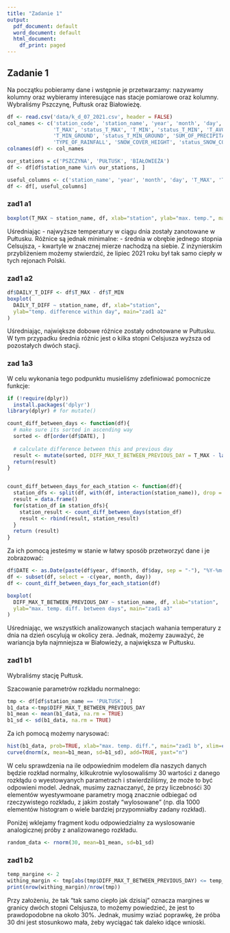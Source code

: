 ```yaml
---
title: "Zadanie 1"
output:
  pdf_document: default
  word_document: default
  html_document:
    df_print: paged
---
```

## Zadanie 1
Na początku pobieramy dane i wstępnie je przetwarzamy: nazywamy kolumny oraz wybieramy interesujące nas stacje pomiarowe oraz kolumny. Wybraliśmy Pszczynę, Pułtusk oraz Białowieżę.

```r
df <- read.csv('data/k_d_07_2021.csv', header = FALSE)
col_names <- c('station_code', 'station_name', 'year', 'month', 'day', 
               'T_MAX', 'status_T_MAX', 'T_MIN', 'status_T_MIN', 'T_AVG', 'status_T_AVG',
               'T_MIN_GROUND', 'status_T_MIN_GROUND', 'SUM_OF_PRECIPITATION', 'status_SUM_OF_PRECIPITATION',
               'TYPE_OF_RAINFALL', 'SNOW_COVER_HEIGHT', 'status_SNOW_COVER_HEIGHT')
colnames(df) <- col_names

our_stations = c('PSZCZYNA', 'PUŁTUSK', 'BIAŁOWIEŻA')
df <- df[df$station_name %in% our_stations, ]

useful_columns <- c('station_name', 'year', 'month', 'day', 'T_MAX', 'T_MIN', 'T_AVG')
df <- df[, useful_columns]
```


### zad1 a1

```r
boxplot(T_MAX ~ station_name, df, xlab="station", ylab="max. temp.", main="zad1 a1")
```

Uśredniając - najwyższe temperatury w ciągu dnia zostały zanotowane w Pułtusku. 
Różnice są jednak minimalne:
- średnia w obrębie jednego stopnia Celsujsza,
- kwartyle w znacznej mierze nachodzą na siebie. 
Z inżynierskim przybliżeniem możemy stwierdzić, że lipiec 2021 roku był tak samo ciepły w tych rejonach Polski.

### zad1 a2
```r
df$DAILY_T_DIFF <- df$T_MAX - df$T_MIN
boxplot(
  DAILY_T_DIFF ~ station_name, df, xlab="station", 
  ylab="temp. difference within day", main="zad1 a2"
)

```

Uśredniając, największe dobowe różnice zostały odnotowane w Pułtusku. W tym przypadku średnia różnic jest o kilka stopni Celsjusza wyższa od pozostałych dwóch stacji.


### zad 1a3

W celu wykonania tego podpunktu musieliśmy zdefiniować pomocnicze funkcje:
```r
if (!require(dplyr))
  install.packages('dplyr')
library(dplyr) # for mutate()

count_diff_between_days <- function(df){
  # make sure its sorted in ascending way
  sorted <- df[order(df$DATE), ]
  
  # calculate difference between this and previous day
  result <- mutate(sorted, DIFF_MAX_T_BETWEEN_PREVIOUS_DAY = T_MAX - lag(T_MAX))
  return(result)
}


count_diff_between_days_for_each_station <- function(df){
  station_dfs <- split(df, with(df, interaction(station_name)), drop = TRUE)
  result = data.frame()
  for(station_df in station_dfs){
    station_result <- count_diff_between_days(station_df)
    result <- rbind(result, station_result)
  }
  return (result)
}
```


Za ich pomocą jesteśmy w stanie w łatwy sposób przetworzyć dane i je zobrazować:
```r
df$DATE <- as.Date(paste(df$year, df$month, df$day, sep = "-"), "%Y-%m-%d")
df <- subset(df, select = -c(year, month, day))
df <- count_diff_between_days_for_each_station(df)

boxplot(
  DIFF_MAX_T_BETWEEN_PREVIOUS_DAY ~ station_name, df, xlab="station", 
  ylab="max. temp. diff. between days", main="zad1 a3"
)

```

Uśredniając, we wszystkich analizowanych stacjach wahania temperatury z dnia na dzień oscylują w okolicy zera. Jednak, możemy zauważyć, że wariancja była najmniejsza w Białowieży, a największa w Pułtusku. 


### zad1 b1
Wybraliśmy stację Pułtusk.

Szacowanie parametrów rozkładu normalnego:
```r
tmp <- df[df$station_name == 'PUŁTUSK', ]
b1_data <-tmp$DIFF_MAX_T_BETWEEN_PREVIOUS_DAY
b1_mean <- mean(b1_data, na.rm = TRUE)
b1_sd <- sd(b1_data, na.rm = TRUE)
```

Za ich pomocą możemy narysować:
```r
hist(b1_data, prob=TRUE, xlab="max. temp. diff.", main="zad1 b", xlim=c(-10,10), breaks = 20)
curve(dnorm(x, mean=b1_mean, sd=b1_sd), add=TRUE, yaxt="n")
```
W celu sprawdzenia na ile odpowiednim modelem dla naszych danych będzie rozkład normalny, kilkukrotnie wylosowaliśmy 30 wartości z danego rozkłądu o wyestowyanych parametrach i stwierdziliśmy, że może to być odpowieni model. Jednak, musimy zaznaczanyć, że przy liczebnośći 30 elementów wyestywmoane parametry mogą znacznie odbiegać od rzeczywistego rozkładu, z jakim zostały "wylosowane" (np. dla 1000 elementów histogram o wiele bardziej przypomniałby zadany rozkład).

Poniżej wklejamy fragment kodu odpowiedzialny za wyslosowanie analogicznej próby z analizowanego rozkładu.
```r
random_data <- rnorm(30, mean=b1_mean, sd=b1_sd)
```


### zad1 b2
```r
temp_margine <- 2
withing_margin <- tmp[abs(tmp$DIFF_MAX_T_BETWEEN_PREVIOUS_DAY) <= temp_margine, ]
print(nrow(withing_margin)/nrow(tmp))

```
Przy założeniu, że tak "tak samo ciepło jak dzisiaj" oznacza margines w granicy dwóch stopni Celsjusza, to możemy powiedzieć, że jest to prawdopodobne na około 30%. Jednak, musimy wziać poprawkę, że próba 30 dni jest stosunkowo mała, żeby wyciągać tak daleko idące wnioski.
